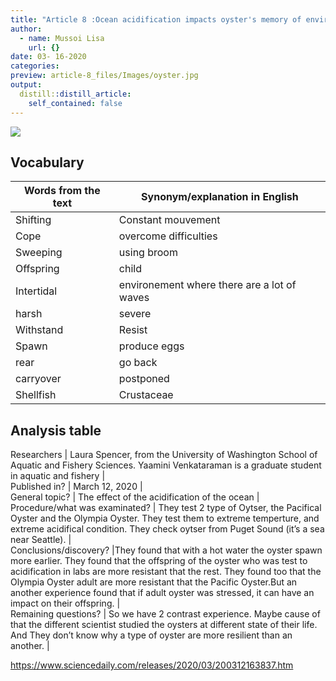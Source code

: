 ```yaml
---
title: "Article 8 :Ocean acidification impacts oyster's memory of environmental stress "
author:
  - name: Mussoi Lisa
    url: {}
date: 03- 16-2020
categories:
preview: article-8_files/Images/oyster.jpg
output:
  distill::distill_article:
    self_contained: false
---
```


![](article-8_files/Images/oysterA.jpg)


## Vocabulary 

| Words from the text | Synonym/explanation in English |
| ------------------- | ------------------------------ |
| Shifting| Constant mouvement |
| Cope | overcome difficulties|
| Sweeping | using broom  |
| Offspring  | child  |
| Intertidal | environement where there are a lot of waves |
|  harsh | severe |
| Withstand | Resist  |
| Spawn |  produce eggs |
| rear |  go back |
| carryover | postponed   |
| Shellfish | Crustaceae |



## Analysis table 
| Researchers                  | Laura Spencer, from the University of Washington School of Aquatic and Fishery Sciences. Yaamini Venkataraman is a graduate student in aquatic and fishery                   |
| Published in?                | March 12, 2020                                                       |
| General topic?               | The effect of the acidification of the ocean  |
| Procedure/what was examinated? | They test 2 type of Oytser, the Pacifical Oyster and the Olympia Oyster. They test them to extreme temperture, and extreme acidifical condition. They check oytser from Puget Sound (it's a sea near Seattle). |
| Conclusions/discovery?       |They found that with a hot water the oyster spawn more earlier. They found that the offspring of the oyster who was test to acidification in labs are more resistant that the rest. They found too that the Olympia Oyster adult are more resistant that the Pacific Oyster.But an another experience found that if adult oyster was stressed, it can have an impact on their offspring.   |
| Remaining questions?         | So we have 2 contrast experience. Maybe cause of that the different scientist studied the oysters at different state of their life. And They don't know why a type of oyster are more resilient than an another.   |

<https://www.sciencedaily.com/releases/2020/03/200312163837.htm>
